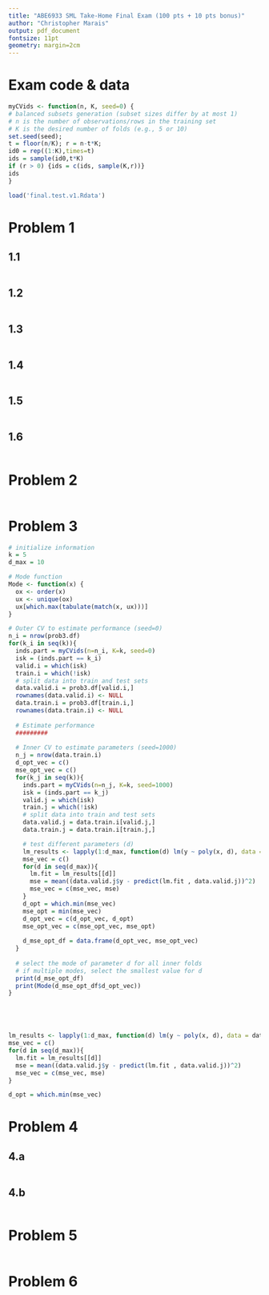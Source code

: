 ```yaml
---
title: "ABE6933 SML Take-Home Final Exam (100 pts + 10 pts bonus)"
author: "Christopher Marais"
output: pdf_document
fontsize: 11pt
geometry: margin=2cm
---
```

# Exam code & data
```R
myCVids <- function(n, K, seed=0) {
# balanced subsets generation (subset sizes differ by at most 1)
# n is the number of observations/rows in the training set
# K is the desired number of folds (e.g., 5 or 10)
set.seed(seed);
t = floor(n/K); r = n-t*K;
id0 = rep((1:K),times=t)
ids = sample(id0,t*K)
if (r > 0) {ids = c(ids, sample(K,r))}
ids
}

load('final.test.v1.Rdata')
```


# Problem 1
## 1.1
```R

```

## 1.2
```R

```

## 1.3
```R

```

## 1.4
```R

```

## 1.5
```R

```

## 1.6
```R

```

# Problem 2
```R

```

# Problem 3
```R
# initialize information
k = 5
d_max = 10

# Mode function
Mode <- function(x) {
  ox <- order(x)
  ux <- unique(ox)
  ux[which.max(tabulate(match(x, ux)))]
}

# Outer CV to estimate performance (seed=0)
n_i = nrow(prob3.df)
for(k_i in seq(k)){
  inds.part = myCVids(n=n_i, K=k, seed=0)
  isk = (inds.part == k_i)
  valid.i = which(isk)
  train.i = which(!isk)
  # split data into train and test sets
  data.valid.i = prob3.df[valid.i,]
  rownames(data.valid.i) <- NULL
  data.train.i = prob3.df[train.i,]
  rownames(data.train.i) <- NULL
  
  # Estimate performance 
  #########
  
  # Inner CV to estimate parameters (seed=1000)
  n_j = nrow(data.train.i)
  d_opt_vec = c()
  mse_opt_vec = c()
  for(k_j in seq(k)){
    inds.part = myCVids(n=n_j, K=k, seed=1000)
    isk = (inds.part == k_j)
    valid.j = which(isk)
    train.j = which(!isk)
    # split data into train and test sets
    data.valid.j = data.train.i[valid.j,]
    data.train.j = data.train.i[train.j,]

    # test different parameters (d)
    lm_results <- lapply(1:d_max, function(d) lm(y ~ poly(x, d), data = data.train.j))
    mse_vec = c()
    for(d in seq(d_max)){
      lm.fit = lm_results[[d]]
      mse = mean((data.valid.j$y - predict(lm.fit , data.valid.j))^2)
      mse_vec = c(mse_vec, mse)
    }
    d_opt = which.min(mse_vec)
    mse_opt = min(mse_vec)
    d_opt_vec = c(d_opt_vec, d_opt)
    mse_opt_vec = c(mse_opt_vec, mse_opt)
    
    d_mse_opt_df = data.frame(d_opt_vec, mse_opt_vec)
  }
  
  # select the mode of parameter d for all inner folds
  # if multiple modes, select the smallest value for d
  print(d_mse_opt_df)
  print(Mode(d_mse_opt_df$d_opt_vec))
}






```

```R
lm_results <- lapply(1:d_max, function(d) lm(y ~ poly(x, d), data = data.train.j))
mse_vec = c()
for(d in seq(d_max)){
  lm.fit = lm_results[[d]]
  mse = mean((data.valid.j$y - predict(lm.fit , data.valid.j))^2)
  mse_vec = c(mse_vec, mse)
}

d_opt = which.min(mse_vec)
```

# Problem 4
## 4.a
```R


```

## 4.b
```R

```

# Problem 5
```R

```

# Problem 6
```R

```
